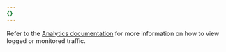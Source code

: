 ```yaml
---
{}
---
```


Refer to the [Analytics documentation](/analytics/network-analytics/configure/displayed-data/#view-logged-or-monitored-traffic) for more information on how to view logged or monitored traffic.